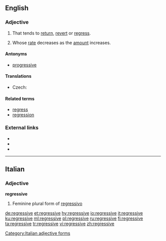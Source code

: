==English==

===Adjective===
{{en-adj}}

# That tends to [[return]], [[revert]] or [[regress]].
# {{context|of a tax|lang=en}} Whose [[rate]] decreases as the [[amount]] increases.

====Antonyms====
* [[progressive]]

====Translations====
{{trans-top|whose rate decreases as the amount increases}}
* Czech: {{t|cs|regresivní}}
{{trans-mid}}
{{trans-bottom}}

====Related terms====
* [[regress]]
* [[regression]]

===External links===
* {{R:Webster 1913}}
* {{R:Century 1911}}
* {{R:OneLook}}

----

==Italian==

===Adjective===
'''regressive''' {{g|f}}

# Feminine plural form of [[regressivo]]

[[Category:Italian adjective forms]]

[[de:regressive]]
[[et:regressive]]
[[hy:regressive]]
[[io:regressive]]
[[it:regressive]]
[[ku:regressive]]
[[ml:regressive]]
[[pl:regressive]]
[[ru:regressive]]
[[fi:regressive]]
[[ta:regressive]]
[[tr:regressive]]
[[vi:regressive]]
[[zh:regressive]]
